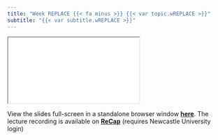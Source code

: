 ```yaml
---
title: "Week REPLACE {{< fa minus >}} {{< var topic.wREPLACE >}}"
subtitle: "{{< var subtitle.wREPLACE >}}"
---
```


:::{.column-page-right}

```{=html}
<iframe class="slide-deck" src="{{< var slides.wREPLACE >}}"></iframe>
```

View the slides full-screen in a standalone browser window [**here**]({{< var slides.wREPLACE >}}){target="_blank"}. The lecture recording is available on [**ReCap**](https://campus.recap.ncl.ac.uk/Panopto/Pages/Sessions/List.aspx#folderID=%22699937e9-4554-40ed-8e00-af8d00092271%22){target="_blank"} (requires Newcastle University login)
:::